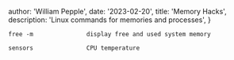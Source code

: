 
  author: 'William Pepple',
  date: '2023-02-20',
  title: 'Memory Hacks',
  description:
    'Linux commands for memories and processes',
}




```
free -m               display free and used system memory

sensors               CPU temperature


```

